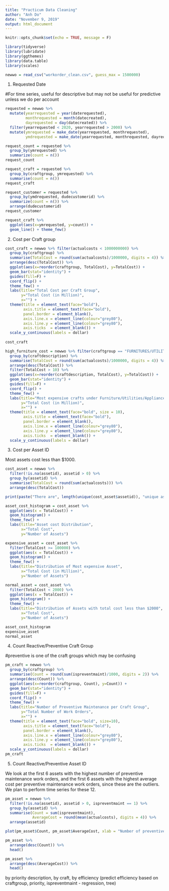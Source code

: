 ---
title: "Practicum Data Cleaning"
author: "Anh Do"
date: "November 9, 2019"
output: html_document
---

```{r setup, include=FALSE}
knitr::opts_chunk$set(echo = TRUE, message = F)
```

```{r library}
library(tidyverse)
library(lubridate)
library(ggthemes)
library(data.table)
library(scales)
```

```{r new, cache=T}
newwo = read_csv("workorder_clean.csv", guess_max = 1500000)
```

1. Requested Date

#For time series, useful for descriptive but may not be useful for predictive unless we do per account

```{r requestdate}
requested = newwo %>% 
  mutate(yearrequested = year(daterequested),
         monthrequested = month(datecreated),
         dayrequested = day(datecreated)) %>%
  filter(yearrequested < 2020, yearrequested > 2000) %>%
  mutate(ymrequested = make_date(yearrequested, monthrequested),
         ymdrequested = make_date(yearrequested, monthrequested, dayrequested)) 

request_count = requested %>%
  group_by(ymrequested) %>%
  summarize(count = n())
request_count

request_craft = requested %>%
  group_by(craftgroup, ymrequested) %>%
  summarise(count = n()) 
request_craft

request_customer = requested %>%
  group_by(ymdrequested, dudecustomerid) %>%
  summarize(count = n()) %>%
  arrange(dudecustomerid)
request_customer
```

```{r requestts}
request_craft %>% 
  ggplot(aes(x=ymrequested, y=count)) +
  geom_line() + theme_few()
```

2. Cost per Craft group

```{r cost}
cost_craft = newwo %>% filter(actualcosts < 1000000000) %>%
  group_by(craftgroup) %>%
  summarise(TotalCost = round(sum(actualcosts)/1000000, digits = 4)) %>%
  arrange(desc(TotalCost)) %>% 
  ggplot(aes(x=reorder(craftgroup, TotalCost), y=TotalCost)) + 
  geom_bar(stat="identity") +
  guides(fill=F) +
  coord_flip() +
  theme_few() +
  labs(title="Total Cost per Craft Group", 
       y="Total Cost (in Million)", 
       x="") +
  theme(title = element_text(face="bold"), 
        axis.title = element_text(face="bold"),
        panel.border = element_blank(), 
        axis.line.x = element_line(colour="grey80"), 
        axis.line.y = element_line(colour="grey80"),
        axis.ticks  = element_blank()) +
  scale_y_continuous(labels = dollar)
  
cost_craft

high_furniture_cost = newwo %>% filter(craftgroup == "FURNITURES/UTILITIES/APPLIANCES") %>%
  group_by(craftdescription) %>%
  summarise(TotalCost = round(sum(actualcosts)/1000000, digits = 4)) %>%
  arrange(desc(TotalCost)) %>% 
  filter(TotalCost > 10) %>%
  ggplot(aes(x=reorder(craftdescription, TotalCost), y=TotalCost)) + 
  geom_bar(stat="identity") +
  guides(fill=F) +
  coord_flip() +
  theme_few() +
  labs(title="Most expensive crafts under Furniture/Utilities/Appliances", 
       y="Total Cost (in Million)", 
       x="") +
  theme(title = element_text(face="bold", size = 10), 
        axis.title = element_text(face="bold"),
        panel.border = element_blank(), 
        axis.line.x = element_line(colour="grey80"), 
        axis.line.y = element_line(colour="grey80"),
        axis.ticks  = element_blank()) +
  scale_y_continuous(labels = dollar)

```

3. Cost per Asset ID

Most assets cost less than $1000.

```{r statuscount}
cost_asset = newwo %>%
  filter(!is.na(assetid), assetid > 0) %>%
  group_by(assetid) %>%
  summarise(TotalCost = round(sum(actualcosts))) %>%
  arrange(desc(TotalCost)) 

print(paste("There are", length(unique(cost_asset$assetid)), "unique assets."))

asset_cost_histogram = cost_asset %>% 
  ggplot(aes(x = TotalCost)) + 
  geom_histogram() + 
  theme_few() +
  labs(title="Asset cost Distribution", 
       x="Total Cost", 
       y="Number of Assets")

expensive_asset = cost_asset %>% 
  filter(TotalCost >= 100000) %>% 
  ggplot(aes(x = TotalCost)) + 
  geom_histogram() + 
  theme_few() +
  labs(title="Distribution of Most expensive Asset", 
       x="Total Cost (in Million)", 
       y="Number of Assets")

normal_asset = cost_asset %>% 
  filter(TotalCost < 2000) %>% 
  ggplot(aes(x = TotalCost)) + 
  geom_histogram() + 
  theme_few() +
  labs(title="Distribution of Assets with total cost less than $2000", 
       x="Total Cost", 
       y="Number of Assets")

asset_cost_histogram
expensive_asset
normal_asset
```

4. Count Reactive/Preventive Craft Group

#preventive is one of the craft groups which may be confusing

```{r pmcraft}
pm_craft = newwo %>%
  group_by(craftgroup) %>%
  summarise(Count = round(sum(ispreventmaint)/1000, digits = 2)) %>%
  arrange(desc(Count)) %>% 
  ggplot(aes(x=reorder(craftgroup, Count), y=Count)) + 
  geom_bar(stat="identity") +
  guides(fill=F) +
  coord_flip() +
  theme_few() +
  labs(title="Number of Preventive Maintenance per Craft Group", 
       y="Total Number of Work Orders", 
       x="") +
  theme(title = element_text(face="bold", size=10), 
        axis.title = element_text(face="bold"),
        panel.border = element_blank(), 
        axis.line.x = element_line(colour="grey80"), 
        axis.line.y = element_line(colour="grey80"),
        axis.ticks  = element_blank()) +
  scale_y_continuous(labels = dollar)
pm_craft
```

5. Count Reactive/Preventive Asset ID

We look at the first 6 assets with the highest number of preventive maintenance work orders, and the first 6 assets with the highest average cost per preventive maintenance work orders, since these are the outliers. We plan to perform time series for these 12.

```{r pmasset}
pm_asset = newwo %>%
  filter(!is.na(assetid), assetid > 0, ispreventmaint == 1) %>%
  group_by(assetid) %>%
  summarise(Count = sum(ispreventmaint),
            AverageCost = round(mean(actualcosts), digits = 4)) %>%
  arrange(assetid)

plot(pm_asset$Count, pm_asset$AverageCost, xlab = "Number of preventive maintenance work orders", ylab = "Average Cost in Dollar")

pm_asset %>% 
  arrange(desc(Count)) %>%
  head()

pm_asset %>%
  arrange(desc(AverageCost)) %>%
  head()  

```

by priority description, by craft, by efficiency (predict efficiency based on craftgroup, priority, ispreventmaint - regression, tree)
